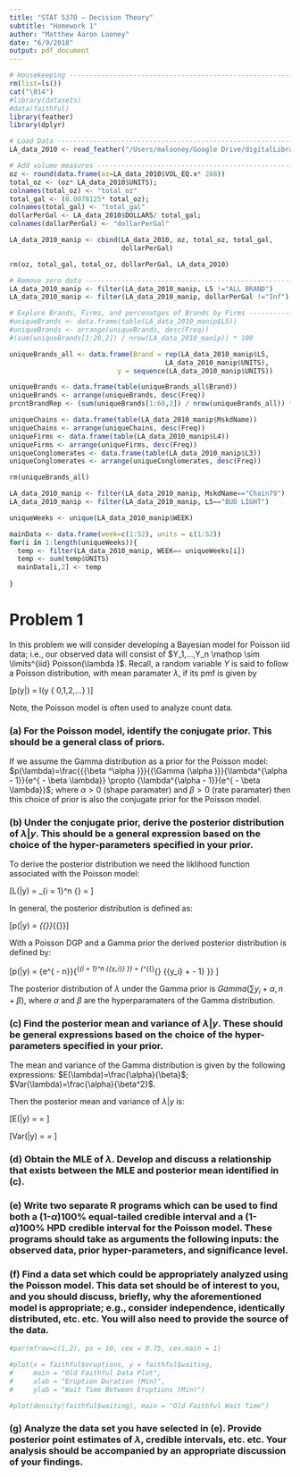 ```yaml
---
title: "STAT 5370 – Decision Theory"
subtitle: "Homework 1"
author: "Matthew Aaron Looney"
date: "6/9/2018"
output: pdf_document
---
```


```r

# Housekeeping ----------------------------------------------------------------
rm(list=ls())
cat("\014")
#library(datasets)
#data(faithful)
library(feather)
library(dplyr)

# Load Data -------------------------------------------------------------------
LA_data_2010 <- read_feather("/Users/malooney/Google Drive/digitalLibrary/*MS_Thesis/MS_Thesis/data/LA_data_2010_feather")

# Add volume measures ---------------------------------------------------------
oz <- round(data.frame(oz=LA_data_2010$VOL_EQ.x* 288))
total_oz <- (oz* LA_data_2010$UNITS); 
colnames(total_oz) <- "total_oz"
total_gal <- (0.0078125* total_oz); 
colnames(total_gal) <- "total_gal"
dollarPerGal <- LA_data_2010$DOLLARS/ total_gal; 
colnames(dollarPerGal) <- "dollarPerGal"

LA_data_2010_manip <- cbind(LA_data_2010, oz, total_oz, total_gal, 
                            dollarPerGal)

rm(oz, total_gal, total_oz, dollarPerGal, LA_data_2010)

# Remove zero data ------------------------------------------------------------
LA_data_2010_manip <- filter(LA_data_2010_manip, L5 !="ALL BRAND")
LA_data_2010_manip <- filter(LA_data_2010_manip, dollarPerGal !="Inf")

# Explore Brands, Firms, and percenatges of Brands by Firms -------------------
#uniqueBrands <- data.frame(table(LA_data_2010_manip$L5))
#uniqueBrands <- arrange(uniqueBrands, desc(Freq))
#(sum(uniqueBrands[1:20,2]) / nrow(LA_data_2010_manip)) * 100

uniqueBrands_all <- data.frame(Brand = rep(LA_data_2010_manip$L5, 
                                       LA_data_2010_manip$UNITS), 
                           y = sequence(LA_data_2010_manip$UNITS))

uniqueBrands <- data.frame(table(uniqueBrands_all$Brand))
uniqueBrands <- arrange(uniqueBrands, desc(Freq))
prcntBrandRep <- (sum(uniqueBrands[1:60,2]) / nrow(uniqueBrands_all)) * 100

uniqueChains <- data.frame(table(LA_data_2010_manip$MskdName))
uniqueChains <- arrange(uniqueChains, desc(Freq))
uniqueFirms <- data.frame(table(LA_data_2010_manip$L4))
uniqueFirms <- arrange(uniqueFirms, desc(Freq))
uniqueConglomerates <- data.frame(table(LA_data_2010_manip$L3))
uniqueConglomerates <- arrange(uniqueConglomerates, desc(Freq))

rm(uniqueBrands_all)

LA_data_2010_manip <- filter(LA_data_2010_manip, MskdName=="Chain79")
LA_data_2010_manip <- filter(LA_data_2010_manip, L5=="BUD LIGHT")

uniqueWeeks <- unique(LA_data_2010_manip$WEEK)

mainData <- data.frame(week=c(1:52), units = c(1:52))
for(i in 1:length(uniqueWeeks)){
  temp <- filter(LA_data_2010_manip, WEEK== uniqueWeeks[i])
  temp <- sum(temp$UNITS)
  mainData[i,2] <- temp
  
}

```


# Problem 1

In this problem we will consider developing a Bayesian model for Poisson
iid data; i.e., our observed data will consist of $Y_1,...,Y_n \mathop  \sim \limits^{iid} Poisson(\lambda )$. Recall, a random variable $Y$ is said to follow a Poisson distribution, with mean paramater $\lambda$, if its pmf is given by

\[p(y|\lambda ) = \frac{{{e^{ - \lambda }}{\lambda ^y}}}{{y!}}I(y \in \{ 0,1,2,...\} )\]


Note, the Poisson model is often used to analyze count data.

### (a)  For the Poisson model, identify the conjugate prior. This should be a general class of priors.

If we assume the Gamma distribution as a prior for the Poisson model: $p(\lambda)=\frac{{{\beta ^\alpha }}}{{\Gamma (\alpha )}}{\lambda^{\alpha  - 1}}{e^{ - \beta \lambda}}  \propto {\lambda^{\alpha  - 1}}{e^{ - \beta \lambda}}$; where $\alpha>0$ (shape paramater) and $\beta>0$ (rate paramater) then this choice of prior is also the conjugate prior for the Poisson model.


### (b)  Under the conjugate prior, derive the posterior distribution of $\lambda|y$. This should be a general expression based on the choice of the hyper-parameters specified in your prior.

To derive the posterior distribution we need the liklihood function associated with the Poisson model:

\[L(\lambda |y) = \prod\limits_{i = 1}^n {\frac{{{e^{ - \lambda }}{\lambda ^y}}}{{y!}}}  = \frac{{{e^{ - n\lambda }}{\lambda ^{\sum\limits_{i = 1}^n {{y_i}} }}}}{{\prod\limits_{i = 1}^n {y!} }}\]

In general, the posterior distribution is defined as:

\[p(\lambda |y) = \frac{{p(y|\lambda )p(\lambda )}}{{\int\limits_A {p(y|\lambda )p(\lambda )d\lambda } }} \propto \underbrace {p(y|\lambda )}_{{\text{L(}}\lambda {\text{)}}}\underbrace {p(\lambda )}_{{\text{Prior}}}\]

With a Poisson DGP and a Gamma prior the derived posterior distribution is defined by:

\[p(\lambda |y) = {e^{ - n\lambda }}{\lambda ^{\sum\limits_{i = 1}^n {{y_i}} }} \cdot {\lambda ^{\alpha  - 1}}{e^{ - \beta \lambda }} = {\lambda ^{\sum\limits_{}^{} {{y_i} + \alpha  - 1} }} \cdot {e^{ - (n - \beta )\lambda }}\]

The posterior distribution of $\lambda$ under the Gamma prior is $Gamma( {\sum {{y_i}}  + \alpha }, {n + \beta })$, where $\alpha$ and $\beta$ are the hyperparamaters of the Gamma distribution.


### (c)  Find the posterior mean and variance of $\lambda|y$. These should be general expressions based on the choice of the hyper-parameters specified in your prior.

The mean and variance of the Gamma distribution is given by the following expressions: $E(\lambda)=\frac{\alpha}{\beta}$; $Var(\lambda)=\frac{\alpha}{\beta^2}$.

Then the posterior mean and variance  of $\lambda|y$ is:

\[E(\lambda |y) = \frac{\alpha }{\beta } = \frac{{\sum {{y_i}}  + \alpha }}{{n + \beta }}\]

\[Var(\lambda |y) = \frac{\alpha }{{{\beta ^2}}} = \frac{{\sum {{y_i}}  + \alpha }}{{{{(n + \beta )}^2}}}\]


### (d)   Obtain the MLE of $\lambda$. Develop and discuss a relationship that exists between the MLE and posterior mean identified in (c).




### (e)  Write two separate R programs which can be used to find both a (1-$\alpha$)100% equal-tailed credible interval and a (1-$\alpha$)100% HPD credible interval for the Poisson model. These programs should take as arguments the following inputs: the observed data, prior hyper-parameters, and significance level.




### (f)  Find a data set which could be appropriately analyzed using the Poisson model. This data set should be of interest to you, and you should discuss, briefly, why the aforementioned model is appropriate; e.g., consider independence, identically distributed, etc. etc. You will also need to provide the source of the data.

```r

#par(mfrow=c(1,2), ps = 10, cex = 0.75, cex.main = 1)

#plot(x = faithful$eruptions, y = faithful$waiting, 
#     main = "Old Faithful Data Plot", 
#     xlab = "Eruption Duration (Min)", 
#     ylab = "Wait Time Between Eruptions (Min)")

#plot(density(faithful$waiting), main = "Old Faithful Wait Time")

```



### (g)  Analyze the data set you have selected in (e). Provide posterior point estimates of $\lambda$, credible intervals, etc. etc. Your analysis should be accompanied by an appropriate discussion of your findings.






